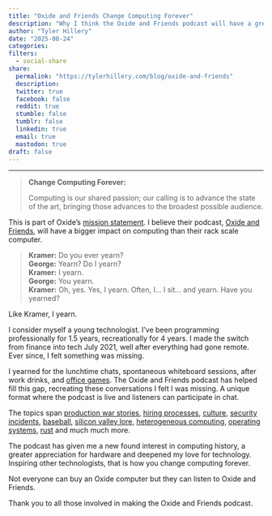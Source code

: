 ```yaml
---
title: "Oxide and Friends Change Computing Forever"
description: "Why I think the Oxide and Friends podcast will have a greater impact on computing than their rack scale computer"
author: "Tyler Hillery"
date: "2025-08-24"
categories: 
filters:
  - social-share
share:
  permalink: "https://tylerhillery.com/blog/oxide-and-friends"
  description:
  twitter: true
  facebook: false
  reddit: true
  stumble: false
  tumblr: false
  linkedin: true
  email: true
  mastodon: true
draft: false 
---
```


------------------------------------------------------------------------

> **Change Computing Forever:**
>
> Computing is our shared passion; our calling is to advance the state of the art, bringing those advances to the broadest possible audience.

This is part of Oxide's [mission statement](https://oxide.computer/principles). I believe their podcast, [Oxide and Friends](https://oxide-and-friends.transistor.fm/), will have a bigger impact on computing than their rack scale computer. 

> **Kramer:** Do you ever yearn?  
> **George:** Yearn? Do I yearn?  
> **Kramer:** I yearn.  
> **George:** You yearn.  
> **Kramer:** Oh, yes. Yes, I yearn. Often, I... I sit... and yearn. Have you yearned?

Like Kramer, I yearn. 

I consider myself a young technologist. I've been programming professionally for 1.5 years, recreationally for 4 years. I made the switch from finance into tech July 2021, well after everything had gone remote. Ever since, I felt something was missing.

I yearned for the lunchtime chats, spontaneous whiteboard sessions, after work drinks, and [office games](https://oxide-and-friends.transistor.fm/episodes/rto-or-gfto). The Oxide and Friends podcast has helped fill this gap, recreating these conversations I felt I was missing. A unique format where the podcast is live and listeners can participate in chat.

The topics span [production war stories](https://oxide-and-friends.transistor.fm/episodes/rebooting-a-datacenter-a-decade-later), [hiring processes](https://oxide-and-friends.transistor.fm/episodes/hiring-processes-with-gergely-orosz), [culture](https://oxide-and-friends.transistor.fm/episodes/cultural-idiosyncrasies), [security incidents](https://oxide-and-friends.transistor.fm/episodes/discovering-the-xz-backdoor-with-andres-freund), [baseball](https://oxide-and-friends.transistor.fm/episodes/a-baseball-startup-with-paul-freedman-and-bryan-carmel), [silicon valley lore](https://oxide-and-friends.transistor.fm/episodes/a-half-century-of-silicon-valley-with-randy-shoup/transcript), [heterogeneous computing](https://oxide-and-friends.transistor.fm/episodes/heterogeneous-computing-with-raja-koduri), [operating systems](https://oxide-and-friends.transistor.fm/episodes/helios), [rust](https://oxide-and-friends.transistor.fm/episodes/crates-we-love) and much much more.

The podcast has given me a new found interest in computing history, a greater appreciation for hardware and deepened my love for technology. Inspiring other technologists, that is how you change computing forever.

Not everyone can buy an Oxide computer but they can listen to Oxide and Friends.

Thank you to all those involved in making the Oxide and Friends podcast.